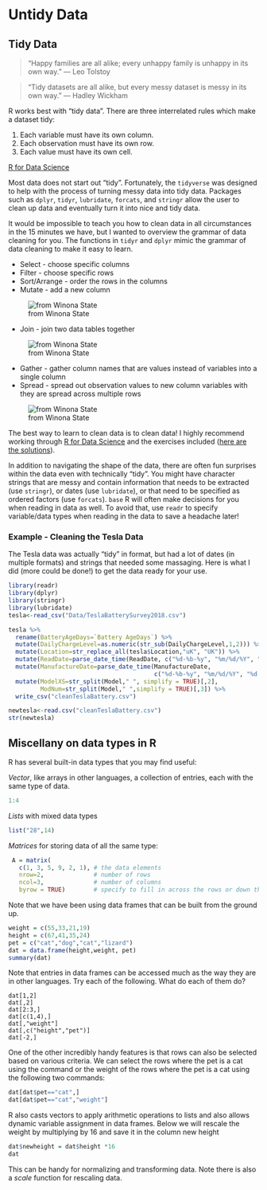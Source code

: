 # Untidy Data

## Tidy Data

> “Happy families are all alike; every unhappy family is unhappy in its own way.” –– Leo Tolstoy

> “Tidy datasets are all alike, but every messy dataset is messy in its own way.” –– Hadley Wickham

R works best with "tidy data".  There are three interrelated rules which make a dataset tidy:

1. Each variable must have its own column.  
2. Each observation must have its own row.  
3. Each value must have its own cell.  

[R for Data Science](Images/tidy/tidy-1.png)


Most data does not start out "tidy".  Fortunately, the `tidyverse` was designed to help with the process of turning messy data into tidy data.  Packages such as `dplyr`, `tidyr`, `lubridate`, `forcats`, and `stringr` allow the user to clean up data and eventually turn it into nice and tidy data.  

It would be impossible to teach you how to clean data in all circumstances in the 15 minutes we have, but I wanted to overview the grammar of data cleaning for you.  The functions in `tidyr` and `dplyr` mimic the grammar of data cleaning to make it easy to learn.  

- Select - choose specific columns  
- Filter - choose specific rows  
- Sort/Arrange - order the rows in the columns  
- Mutate - add a new column    

![from Winona State](Images/tidy/ActionsSingleTable.png)


- Join - join two data tables together  

![from Winona State](Images/tidy/join.png)

- Gather - gather column names that are values instead of variables into a single column  
- Spread - spread out observation values to new column variables with they are spread across multiple rows  

![from Winona State](Images/tidy/spreadgather.png)

The best way to learn to clean data is to clean data!  I highly recommend working through [R for Data Science](https://r4ds.had.co.nz/) and the exercises included ([here are the solutions](https://r4ds.had.co.nz/)).  

In addition to navigating the shape of the data, there are often fun surprises within the data even with technically "tidy".  You might have character strings that are messy and contain information that needs to be extracted (use `stringr`), or dates (use `lubridate`), or that need to be specified as ordered factors (use `forcats`).  `base` R will often make decisions for you when reading in data as well.  To avoid that, use `readr` to specify variable/data types when reading in the data to save a headache later!


### Example - Cleaning the Tesla Data
The Tesla data was actually "tidy" in format, but had a lot of dates (in multiple formats) and strings that needed some massaging.  Here is what I did (more could be done!) to get the data ready for your use.

```r
library(readr)
library(dplyr)
library(stringr)
library(lubridate)
tesla<-read_csv("Data/TeslaBatterySurvey2018.csv")
```


```r
tesla %>%
  rename(BatteryAgeDays=`Battery AgeDays`) %>% 
  mutate(DailyChargeLevel=as.numeric(str_sub(DailyChargeLevel,1,2))) %>% 
  mutate(Location=str_replace_all(tesla$Location,"uK", "UK")) %>% 
  mutate(ReadDate=parse_date_time(ReadDate, c("%d-%b-%y", "%m/%d/%Y", "%d. %b %Y"),exact=TRUE)) %>% 
  mutate(ManufactureDate=parse_date_time(ManufactureDate, 
                                         c("%d-%b-%y", "%m/%d/%Y", "%d. %b %Y"),exact=TRUE)) %>% 
  mutate(ModelXS=str_split(Model," ", simplify = TRUE)[,2], 
         ModNum=str_split(Model," ",simplify = TRUE)[,3]) %>% 
  write_csv("cleanTeslaBattery.csv")
```


```r
newtesla<-read.csv("cleanTeslaBattery.csv")
str(newtesla)
```

## Miscellany on data types in R

R has several built-in data types that you may find useful:

*Vector*, like arrays in other languages, a collection of entries, each with the same type of data.
```r
1:4
```


*Lists* with mixed data types
```r
list("28",14)
```


*Matrices* for storing data of all the same type:
```r
 A = matrix( 
   c(1, 3, 5, 9, 2, 1), # the data elements 
   nrow=2,              # number of rows 
   ncol=3,              # number of columns 
   byrow = TRUE)        # specify to fill in across the rows or down the columns

```
Note that we have been using data frames that can be built from the ground up.
```r
weight = c(55,33,21,19)
height = c(67,41,35,24)
pet = c("cat","dog","cat","lizard")
dat = data.frame(height,weight, pet)
summary(dat)
```


Note that entries in data frames can be accessed much as the way they are in other languages.  Try each of the following.  What do each of them do?

    dat[1,2]
    dat[,2]
    dat[2:3,]
    dat[c(1,4),]
    dat[,"weight"]
    dat[,c("height","pet")]
    dat[-2,]

One of the other incredibly handy features is that rows can also be selected based on various criteria.  We can select the rows where the pet is a cat using the command or the weight of the rows where the pet is a cat using the following two commands:

```r
dat[dat$pet=="cat",]
dat[dat$pet=="cat","weight"]
```

  
 R also casts vectors to apply arithmetic operations to lists and also allows dynamic variable assignment in data frames.  Below we will rescale the weight by multiplying by 16 and save it in the column new height
```r
dat$newheight = dat$height *16
dat
```
 
This can be handy for normalizing and transforming data.  Note there is also a *scale* function for rescaling data.



